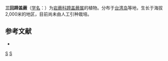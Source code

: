 {{Speciesbox 
| taxon = Athyrium tripinnatum
| authority = [[田川基二|Tagawa]] 
}}
'''三回蹄盖蕨'''（[[学名|学名]]：{{lang|la|''Athyrium tripinnatum''}}）为[[岩蕨科|岩蕨科]][[蹄盖蕨属|蹄盖蕨属]]的植物。分布于[[台湾岛|台湾岛]]等地，生长于海拔2,000米的地区，目前尚未由人工引种栽培。

== 参考文献 ==
<div class="references-small">
* {{cite web| url =http://www.bioinfo.cn/db05/KmzwSpecies.php?action=view&id=32750| title =三回蹄盖蕨| work =《中国高等植物数据库全库》| publisher =中国科学院微生物研究所| author =昆明植物研究所| accessdate =2009-02-19| deadurl =yes| archiveurl =https://web.archive.org/web/20160305043813/http://www.bioinfo.cn/db05/KmzwSpecies.php?action=view&id=32750| archivedate =2016-03-05}}
</div>
{{Taxonbar|from=Q10865586}}
[[Category:蹄盖蕨属|S]]
[[Category:台灣植物|S]]
